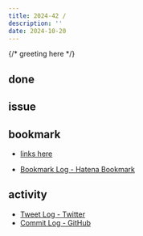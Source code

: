 ```yaml
---
title: 2024-42 / 
description: ''
date: 2024-10-20
---
```


{/* greeting here */}

## done

### 

## issue

### 

## bookmark

- [links here]()


- [Bookmark Log - Hatena Bookmark](https://b.hatena.ne.jp/Ryo_K/bookmark)

## activity

<Tweet tweetLink="" />
<Instagram instagramId="" />
<YouTube youTubeId="" />

- [Tweet Log - Twitter](https://twitter.com/search?q=(from%3Alegnoh)%20until%3A2024-10-20%20since%3A2024-10-14%20-filter%3Areplies&src=typed_query)
- [Commit Log - GitHub](https://github.com/legnoh?tab=overview&from=2024-10-14&to=2024-10-20)
